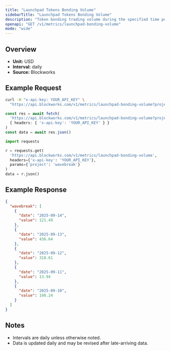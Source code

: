 ```yaml
---
title: "Launchpad Tokens Bonding Volume"
sidebarTitle: "Launchpad Tokens Bonding Volume"
description: "Token bonding trading volume during the specified time period for given launchpad."
openapi: "GET /v1/metrics/launchpad-bonding-volume"
mode: "wide"
---
```


## Overview

- **Unit:** USD
- **Interval:** daily
- **Source:** Blockworks

## Example Request

<CodeGroup>

```bash cURL
curl -H "x-api-key: YOUR_API_KEY" \
  "https://api.blockworks.com/v1/metrics/launchpad-bonding-volume?project=wavebreak"
```

```typescript TypeScript
const res = await fetch(
  'https://api.blockworks.com/v1/metrics/launchpad-bonding-volume?project=wavebreak',
  { headers: { 'x-api-key': 'YOUR_API_KEY' } }
)
const data = await res.json()
```

```python Python
import requests

r = requests.get(
  'https://api.blockworks.com/v1/metrics/launchpad-bonding-volume',
  headers={'x-api-key': 'YOUR_API_KEY'},
  params={'project': 'wavebreak'}
)
data = r.json()
```

</CodeGroup>

## Example Response

```json
{
  "wavebreak": [
    {
      "date": "2025-09-14",
      "value": 121.49
    },
    {
      "date": "2025-09-13",
      "value": 436.64
    },
    {
      "date": "2025-09-12",
      "value": 318.61
    },
    {
      "date": "2025-09-11",
      "value": 13.94
    },
    {
      "date": "2025-09-10",
      "value": 198.24
    }
  ]
}
```

## Notes
- Intervals are daily unless otherwise noted.
- Data is updated daily and may be revised after late-arriving data.
